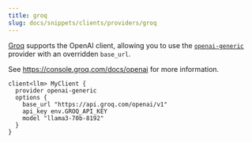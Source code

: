 ```yaml
---
title: groq
slug: docs/snippets/clients/providers/groq
---
```


[Groq](https://groq.com) supports the OpenAI client, allowing you to use the
[`openai-generic`](/docs/snippets/clients/providers/openai) provider with an
overridden `base_url`.

See https://console.groq.com/docs/openai for more information.

```baml BAML
client<llm> MyClient {
  provider openai-generic
  options {
    base_url "https://api.groq.com/openai/v1"
    api_key env.GROQ_API_KEY
    model "llama3-70b-8192"
  }
}
```
